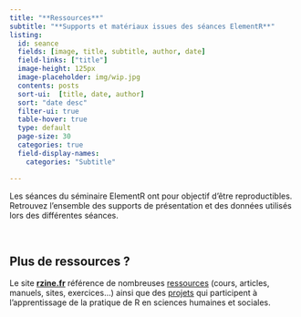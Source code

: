 ```yaml
---
title: "**Ressources**"
subtitle: "**Supports et matériaux issues des séances ElementR**"
listing:
  id: seance
  fields: [image, title, subtitle, author, date]
  field-links: ["title"]
  image-height: 125px
  image-placeholder: img/wip.jpg
  contents: posts
  sort-ui:  [title, date, author]
  sort: "date desc"
  filter-ui: true
  table-hover: true
  type: default
  page-size: 30
  categories: true
  field-display-names:
    categories: "Subtitle"

---
```


Les séances du séminaire ElementR ont pour objectif d'être reproductibles. Retrouvez l'ensemble des supports de présentation et des données utilisés lors des différentes séances.

::: {#seance}
:::

\

::: callout-tip
## Plus de ressources ?

Le site [**rzine.fr**](https://rzine.fr) référence de nombreuses [ressources](https://rzine.fr/publication/) (cours, articles, manuels, sites, exercices...) ainsi que des [projets](https://rzine.fr/communaute/#projects) qui participent à l'apprentissage de la pratique de R en sciences humaines et sociales.
:::
